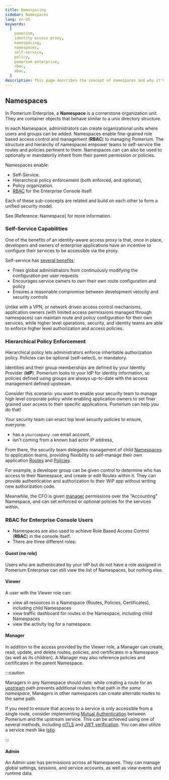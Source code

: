 ```yaml
---
title: Namespacing
sidebar: Namespaces
lang: en-US
keywords:
  [
    pomerium,
    identity access proxy,
    namespacing,
    namespaces,
    self-service,
    policy,
    pomerium enterprise,
    rbac,
    abac,
  ]
description: This page describes the concept of namespaces and why it's important for enabling self-service and RBAC.
---
```


## Namespaces

In Pomerium Enterprise, a **Namespace** is a cornerstone organization unit. They are container objects that behave similar to a unix directory structure.

In each Namespace, administrators can create organizational units where users and groups can be added. Namespaces enable fine-grained role based access control and management (**RBAC**) to managing Pomerium. The structure and hierarchy of namespaces empower teams to self-service the routes and policies pertinent to them. Namespaces can can also be used to optionally or mandatorily inherit from their parent permission or policies.

Namespaces enable:

- Self-Service.
- Hierarchical policy enforcement (both enforced, and optional),
- Policy organization.
- [RBAC](https://en.wikipedia.org/wiki/Role-based_access_control) for the Enterprise Console itself.

Each of these sub-concepts are related and build on each other to form a unified security model.

See [Reference: Namespace] for more information.

### Self-Service Capabilities

One of the benefits of an identity-aware access proxy is that, once in place, developers and owners of enterprise applications have an incentive to configure their services to be accessible via the proxy.

Self-service has [several benefits](https://www.usenix.org/system/files/login/articles/login_winter16_05_cittadini.pdf):

- Frees global administrators from continuously modifying the configuration per user requests
- Encourages service owners to own their own route configuration and policy
- Ensures a reasonable compromise between development velocity and security controls

Unlike with a VPN, or network driven access control mechanisms, application owners (with limited access permissions managed through namespaces) can maintain route and policy configuration for their own services, while higher level operations, security, and identity teams are able to enforce higher level authorization and access policies.

### Hierarchical Policy Enforcement

Hierarchical policy lets administrators enforce inheritable authorization policy. Policies can be optional (self-select), or mandatory.

Identities and their group memberships are defined by your Identity Provider (**IdP**). Pomerium looks to your IdP for identity information, so policies defined using groups are always up-to-date with the access management defined upstream.

Consider this scenario: you want to enable your security team to manage high level corporate policy while enabling application owners to set finer grained user access to their specific applications. Pomerium can help you do that!

Your security team can enact top level security policies to ensure, everyone:

- has a `yourcompany.com` email account,
- isn't coming from a known bad actor IP address,

From there, the security team delegates management of child [Namespaces](#namespaces) to application teams, providing flexibility to self-manage their own application [Routes](#routes) and [Policies](#policies).

For example, a developer group can be given control to determine who has access to their Namespace, and create or edit Routes within it. They can provide authentication and authorization to their WiP app without writing new authorization code.

Meanwhile, the CFO is given [manager](#manager) permissions over the "Accounting" Namespace, and can set enforced or optional policies for the services within.

### RBAC for Enterprise Console Users

- Namespaces are also used to achieve Role Based Access Control (**RBAC**) in the console itself.
- There are three different roles:

#### Guest (no role)

Users who are authenticated by your IdP but do not have a role assigned in Pomerium Enterprise can still view the list of Namespaces, but nothing else.

#### Viewer

A user with the Viewer role can:

- view all resources in a Namespace (Routes, Policies, Certificates), including child Namespaces
- view traffic dashboard for routes in the Namespace, including child Namespaces
- view the activity log for a namespace.

#### Manager

In addition to the access provided by the Viewer role, a Manager can create, read, update, and delete routes, policies, and certificates in a Namespace (as well as its children). A Manager may also reference policies and certificates in the parent Namespace.

:::caution

Managers in any Namespace should note: while creating a route for an [upstream](/docs/internals/glossary#upstream-downstream) path prevents additional routes to that path _in the same namespace_, Managers in other namespaces can create alternate routes to the same path.

If you need to ensure that access to a service is only accessible from a single route, consider implementing [Mutual Authentication](/docs/concepts/mutual-auth) between Pomerium and the upstream service. This can be achieved using one of several methods, including [mTLS](/docs/capabilities/mtls-services) and [JWT verification](/docs/guides/jwt-verification). You can also utilize a service mesh like [Istio](/docs/guides/istio)

:::

#### Admin

An Admin user has permissions across all Namespaces. They can manage global settings, sessions, and service accounts, as well as view events and runtime data.
